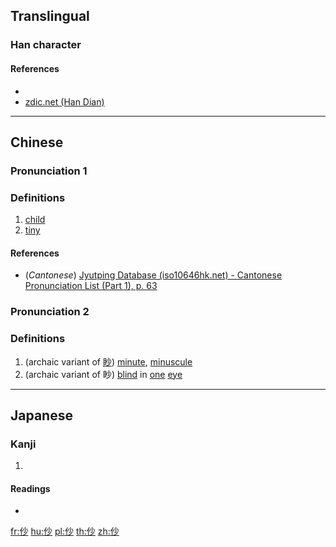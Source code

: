 ==Translingual==

===Han character===
{{Han char|rn=9|rad=人|as=04|sn=6|four=|canj=OFH|ids=⿰亻少}}

====References====
* {{Han ref|kx=0094.070|dkj=00399|dj=0199.130|hdz=10121.060|uh=4EEF|ud=20207}}
* [http://www.zdic.net/zd/zi/ZdicE4ZdicBBZdicAF.htm zdic.net (Han Dian)]

----

==Chinese==
{{zh-forms}}

===Pronunciation 1===
{{zh-pron
|m=chào
|c=caau3
|mc=y
|oc=y
|ma=
|cat=n,a
}}

===Definitions===
# [[child]]
# [[tiny]]

====References====
* (''Cantonese'') [http://www.iso10646hk.net/jp/document/download.jsp Jyutping Database (iso10646hk.net) - Cantonese Pronunciation List (Part 1), p. 63]

===Pronunciation 2===
{{zh-pron
|m=miǎo
|c=
|ma=
|cat=a
}}

===Definitions===
# (archaic variant of [[眇]]) [[minute]], [[minuscule]]
# (archaic variant of 眇) [[blind]] in [[one]] [[eye]]

----

==Japanese==

===Kanji===
{{ja-kanji|grade=|rs=人04}}

# {{defn|lang=ja|sort=人04}}

====Readings====
* {{ja-readings|on=[[そう]] (sō), [[しょう]] (shō), [[びょう]] (byō), [[みょう]] (myō)|kun=[[さいさま]] (saisama)}}

[[fr:仯]]
[[hu:仯]]
[[pl:仯]]
[[th:仯]]
[[zh:仯]]